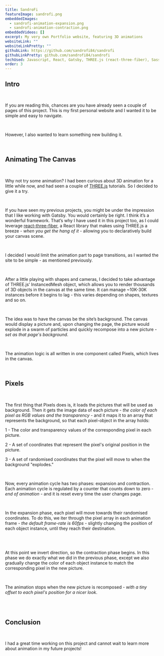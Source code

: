 ```yaml
---
title: SandroFi
featureImage: sandrofi.png
embeddedImages:
  - sandrofi-animation-expansion.png
  - sandrofi-animation-contraction.png
embeddedVideos: []
excerpt: My very own Portfolio website, featuring 3D animations
websiteLink: ""
websiteLinkPretty: ""
githubLink: https://github.com/sandrofi84/sandrofi
githubLinkPretty: github.com/sandrofi84/sandrofi
techUsed: Javascript, React, Gatsby, THREE.js (react-three-fiber), Sass
order: 3
---
```



<h2 className="project__body__subtitle color--red">Intro</h2>

<br />

If you are reading this, chances are you have already seen a couple of pages of this project. This is my first personal website and I wanted it to be <span>simple and easy to navigate</span>.

<br />

However, I also wanted to <span>learn something new</span> building it.

<br />

<h2 className="project__body__subtitle color--red">Animating The Canvas</h2>

<br />

Why not try some animation? I had been curious about 3D animation for a little while now, and had seen a couple of [THREE.js](https://threejs.org/) tutorials. So I decided to give it a try.

<br />

If you have seen my previous projects, you might be under the impression that I like working with Gatsby. You would certainly be right. I think it’s a wonderful framework. That’s why I have used it in this project too, as I could leverage [react-three-fiber](https://github.com/pmndrs/react-three-fiber), a React library that makes using THREE.js a breeze - <i>when you get the hang of it</i> - allowing you to declaratively build your canvas scene.

<br />

I decided I would limit the animation part to page transitions, as I wanted the site to be simple - as mentioned previously.

<br />

After a little playing with shapes and cameras, I decided to take advantage of THREE.js’ <span>InstancedMesh</span> object, which allows you to render thousands of 3D objects in the canvas at the same time. It can manage <span>~10K-30K instances</span> before it begins to lag - this varies depending on shapes, textures and so on.

<br />

The idea was to have the canvas be the site’s background. The canvas would display a picture and, upon changing the page, the picture would explode in a swarm of particles and quickly recompose into a new picture - <i>set as that page's background</i>.

<br />

The animation logic is all written in one component called <span>Pixels</span>, which lives in the canvas.

<br />

<h2 className="project__body__subtitle color--red">Pixels</h2>

<br />

The first thing that Pixels does is, it <span>loads the pictures</span> that will be used as background. Then it <span>gets the image data</span> of each picture - <i>the color of each pixel as RGB values and the transparency</i> - and it <span>maps it to an array</span> that represents the background, so that each pixel-object in the array holds:

1 - The color and transparency values of the corresponding pixel in each picture.

2 - A set of coordinates that represent the pixel's original position in the picture.

3 - A set of randomised coordinates that the pixel will move to when the background "explodes."

<br />

Now, every <span>animation cycle</span> has two phases: <span>expansion</span> and <span>contraction</span>.
Each animation cycle is regulated by a counter that counts down to zero - <i>end of animation</i> - and it is reset every time the user changes page.

<br />

In the <span>expansion</span> phase, each pixel will move towards their randomised coordinates. To do this, we iter through the pixel array in each animation frame - <i>the default frame-rate is 60fps</i> - slightly changing the position of each object instance, until they reach their destination.

<br />

<div className="project__body__picture">
  <GatsbyImage
    alt="animation expansion"
    image={getImage(props.localImages[0])}
  />
</div>

<br />

At this point we invert direction, so the <span>contraction</span> phase begins. In this phase we do exactly what we did in the previous phase, except we also gradually change the color of each object instance to match the corresponding pixel in the new picture.

<br />

The animation stops when the new picture is recomposed - <i>with a tiny offset to each pixel's position for a nicer look</i>.

<br />

<div className="project__body__picture">
  <GatsbyImage
    alt="animation contraction"
    image={getImage(props.localImages[1])}
  />
</div>

<br />

<h2 className="project__body__subtitle color--red">Conclusion</h2>

<br />

I had a great time working on this project and cannot wait to learn more about animation in my future projects!
